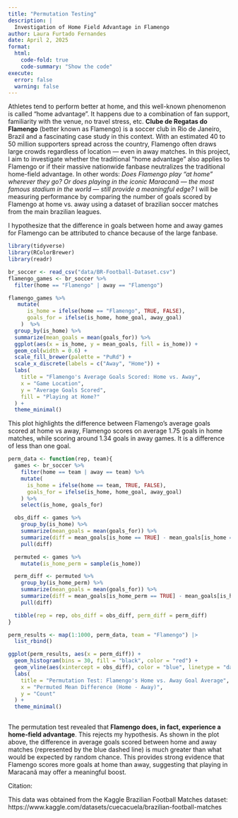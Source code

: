 ```yaml
---
title: "Permutation Testing"
description: |
  Investigation of Home Field Advantage in Flamengo
author: Laura Furtado Fernandes
date: April 2, 2025
format:
  html:
    code-fold: true
    code-summary: "Show the code"
execute:
  error: false  
  warning: false
---
```


Athletes tend to perform better at home, and this well-known phenomenon is called "home advantage". It happens due to a combination of fan support, familiarity with the venue, no travel stress, etc. **Clube de Regatas do Flamengo** (better known as Flamengo) is a soccer club in Rio de Janeiro, Brazil and a fascinating case study in this context. With an estimated 40 to 50 million supporters spread across the country, Flamengo often draws large crowds regardless of location — even in away matches. In this project, I aim to investigate whether the traditional "home advantage" also applies to Flamengo or if their massive nationwide fanbase neutralizes the traditional home-field advantage. In other words: *Does Flamengo play "at home" wherever they go?* *Or does playing in the iconic Maracanã — the most famous stadium in the world — still provide a meaningful edge?* I will be measuring performance by comparing the number of goals scored by Flamengo at home vs. away using a dataset of brazilian soccer matches from the main brazilian leagues.

I hypothesize that the difference in goals between home and away games for Flamengo can be attributed to chance because of the large fanbase.

```r
library(tidyverse)
library(RColorBrewer)
library(readr)

br_soccer <- read_csv("data/BR-Football-Dataset.csv")
flamengo_games <- br_soccer %>% 
  filter(home == "Flamengo" | away == "Flamengo")

```

```r

flamengo_games %>%
   mutate(
      is_home = ifelse(home == "Flamengo", TRUE, FALSE),
      goals_for = ifelse(is_home, home_goal, away_goal)
    )  %>%
  group_by(is_home) %>% 
  summarize(mean_goals = mean(goals_for)) %>% 
  ggplot(aes(x = is_home, y = mean_goals, fill = is_home)) +
  geom_col(width = 0.6) +
  scale_fill_brewer(palette = "PuRd") + 
  scale_x_discrete(labels = c("Away", "Home")) +
  labs(
    title = "Flamengo's Average Goals Scored: Home vs. Away",
    x = "Game Location",
    y = "Average Goals Scored", 
    fill = "Playing at Home?"
  ) +
  theme_minimal()

```

This plot highlights the difference between Flamengo's average goals scored at home vs away, Flamengo scores on average 1.75 goals in home matches, while scoring around 1.34 goals in away games. It is a difference of less than one goal.

```r

perm_data <- function(rep, team){
  games <- br_soccer %>%
    filter(home == team | away == team) %>%
    mutate(
      is_home = ifelse(home == team, TRUE, FALSE),
      goals_for = ifelse(is_home, home_goal, away_goal)
    ) %>%
    select(is_home, goals_for)

  obs_diff <- games %>%
    group_by(is_home) %>%
    summarize(mean_goals = mean(goals_for)) %>%
    summarize(diff = mean_goals[is_home == TRUE] - mean_goals[is_home == FALSE]) %>%
    pull(diff)

  permuted <- games %>%
    mutate(is_home_perm = sample(is_home))

  perm_diff <- permuted %>%
    group_by(is_home_perm) %>%
    summarize(mean_goals = mean(goals_for)) %>%
    summarize(diff = mean_goals[is_home_perm == TRUE] - mean_goals[is_home_perm == FALSE]) %>%
    pull(diff)

  tibble(rep = rep, obs_diff = obs_diff, perm_diff = perm_diff)
}

perm_results <- map(1:1000, perm_data, team = "Flamengo") |> 
  list_rbind()

```

```r
ggplot(perm_results, aes(x = perm_diff)) +
  geom_histogram(bins = 30, fill = "black", color = "red") +
  geom_vline(aes(xintercept = obs_diff), color = "blue", linetype = "dashed", linewidth = 1) +
  labs(
    title = "Permutation Test: Flamengo's Home vs. Away Goal Average",
    x = "Permuted Mean Difference (Home - Away)",
    y = "Count"
  ) + 
  theme_minimal()
  

```

The permutation test revealed that **Flamengo does, in fact, experience a home-field advantage**. This rejects my hypothesis. As shown in the plot above, the difference in average goals scored between home and away matches (represented by the blue dashed line) is much greater than what would be expected by random chance. This provides strong evidence that Flamengo scores more goals at home than away, suggesting that playing in Maracanã may offer a meaningful boost.

Citation:

This data was obtained from the Kaggle Brazilian Football Matches dataset: https://www.kaggle.com/datasets/cuecacuela/brazilian-football-matches
